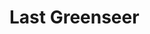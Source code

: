 
# Last Greenseer
<ProjectDetails
  region="Beyond the Wall"
  house=""
  type="Landmark"
  status="Not Started"
  warp="/warp lastgreenseer"
  projectLead=""
  dateStarted="undefined"
  dateCompleted="undefined"
/>
